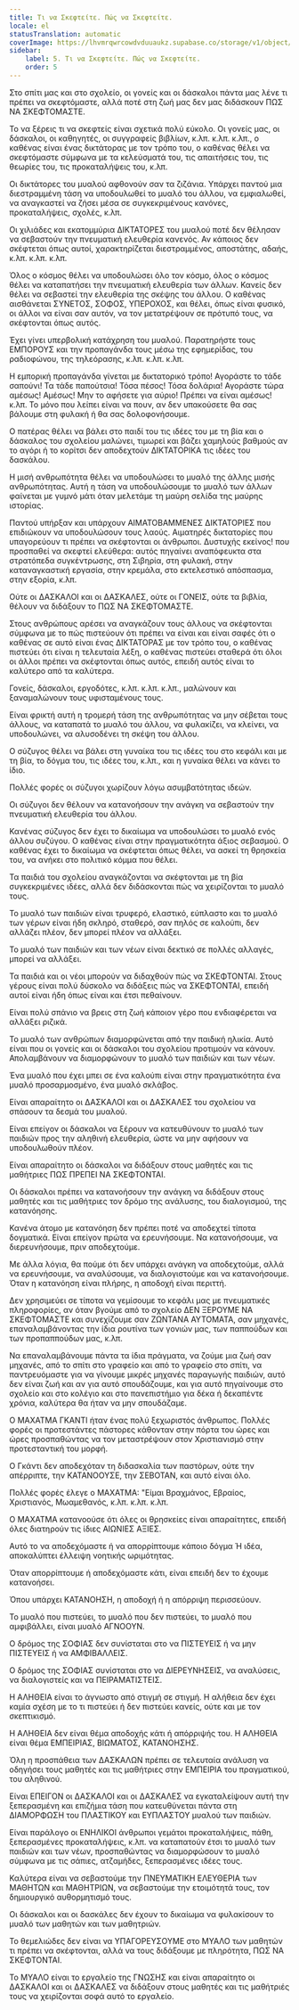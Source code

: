 ```yaml
---
title: Τι να Σκεφτείτε. Πώς να Σκεφτείτε.
locale: el
statusTranslation: automatic
coverImage: https://lhvmrqwrcowdvduuaukz.supabase.co/storage/v1/object/public/strapi-uploads/small_cover-educacion-fundamental.webp-2d51a7828a2b1309555be27f7e2a61a0.webp
sidebar:
    label: 5. Τι να Σκεφτείτε. Πώς να Σκεφτείτε.
    order: 5
---
```

Στο σπίτι μας και στο σχολείο, οι γονείς και οι δάσκαλοι πάντα μας λένε τι πρέπει να σκεφτόμαστε, αλλά ποτέ στη ζωή μας δεν μας διδάσκουν ΠΩΣ ΝΑ ΣΚΕΦΤΟΜΑΣΤΕ.

Το να ξέρεις τι να σκεφτείς είναι σχετικά πολύ εύκολο. Οι γονείς μας, οι δάσκαλοι, οι καθηγητές, οι συγγραφείς βιβλίων, κ.λπ. κ.λπ. κ.λπ., ο καθένας είναι ένας δικτάτορας με τον τρόπο του, ο καθένας θέλει να σκεφτόμαστε σύμφωνα με τα κελεύσματά του, τις απαιτήσεις του, τις θεωρίες του, τις προκαταλήψεις του, κ.λπ.

Οι δικτάτορες του μυαλού αφθονούν σαν τα ζιζάνια. Υπάρχει παντού μια διεστραμμένη τάση να υποδουλωθεί το μυαλό του άλλου, να εμφιαλωθεί, να αναγκαστεί να ζήσει μέσα σε συγκεκριμένους κανόνες, προκαταλήψεις, σχολές, κ.λπ.

Οι χιλιάδες και εκατομμύρια ΔΙΚΤΑΤΟΡΕΣ του μυαλού ποτέ δεν θέλησαν να σεβαστούν την πνευματική ελευθερία κανενός. Αν κάποιος δεν σκέφτεται όπως αυτοί, χαρακτηρίζεται διεστραμμένος, αποστάτης, αδαής, κ.λπ. κ.λπ. κ.λπ.

Όλος ο κόσμος θέλει να υποδουλώσει όλο τον κόσμο, όλος ο κόσμος θέλει να καταπατήσει την πνευματική ελευθερία των άλλων. Κανείς δεν θέλει να σεβαστεί την ελευθερία της σκέψης του άλλου. Ο καθένας αισθάνεται ΣΥΝΕΤΟΣ, ΣΟΦΟΣ, ΥΠΕΡΟΧΟΣ, και θέλει, όπως είναι φυσικό, οι άλλοι να είναι σαν αυτόν, να τον μετατρέψουν σε πρότυπό τους, να σκέφτονται όπως αυτός.

Έχει γίνει υπερβολική κατάχρηση του μυαλού. Παρατηρήστε τους ΕΜΠΟΡΟΥΣ και την προπαγάνδα τους μέσω της εφημερίδας, του ραδιοφώνου, της τηλεόρασης, κ.λπ. κ.λπ. κ.λπ.

Η εμπορική προπαγάνδα γίνεται με δικτατορικό τρόπο! Αγοράστε το τάδε σαπούνι! Τα τάδε παπούτσια! Τόσα πέσος! Τόσα δολάρια! Αγοράστε τώρα αμέσως! Αμέσως! Μην το αφήσετε για αύριο! Πρέπει να είναι αμέσως! κ.λπ. Το μόνο που λείπει είναι να πουν, αν δεν υπακούσετε θα σας βάλουμε στη φυλακή ή θα σας δολοφονήσουμε.

Ο πατέρας θέλει να βάλει στο παιδί του τις ιδέες του με τη βία και ο δάσκαλος του σχολείου μαλώνει, τιμωρεί και βάζει χαμηλούς βαθμούς αν το αγόρι ή το κορίτσι δεν αποδεχτούν ΔΙΚΤΑΤΟΡΙΚΑ τις ιδέες του δασκάλου.

Η μισή ανθρωπότητα θέλει να υποδουλώσει το μυαλό της άλλης μισής ανθρωπότητας. Αυτή η τάση να υποδουλώσουμε το μυαλό των άλλων φαίνεται με γυμνό μάτι όταν μελετάμε τη μαύρη σελίδα της μαύρης ιστορίας.

Παντού υπήρξαν και υπάρχουν ΑΙΜΑΤΟΒΑΜΜΕΝΕΣ ΔΙΚΤΑΤΟΡΙΕΣ που επιδιώκουν να υποδουλώσουν τους λαούς. Αιματηρές δικτατορίες που υπαγορεύουν τι πρέπει να σκέφτονται οι άνθρωποι. Δυστυχής εκείνος! που προσπαθεί να σκεφτεί ελεύθερα: αυτός πηγαίνει αναπόφευκτα στα στρατόπεδα συγκέντρωσης, στη Σιβηρία, στη φυλακή, στην καταναγκαστική εργασία, στην κρεμάλα, στο εκτελεστικό απόσπασμα, στην εξορία, κ.λπ.

Ούτε οι ΔΑΣΚΑΛΟΙ και οι ΔΑΣΚΑΛΕΣ, ούτε οι ΓΟΝΕΙΣ, ούτε τα βιβλία, θέλουν να διδάξουν το ΠΩΣ ΝΑ ΣΚΕΦΤΟΜΑΣΤΕ.

Στους ανθρώπους αρέσει να αναγκάζουν τους άλλους να σκέφτονται σύμφωνα με το πώς πιστεύουν ότι πρέπει να είναι και είναι σαφές ότι ο καθένας σε αυτό είναι ένας ΔΙΚΤΑΤΟΡΑΣ με τον τρόπο του, ο καθένας πιστεύει ότι είναι η τελευταία λέξη, ο καθένας πιστεύει σταθερά ότι όλοι οι άλλοι πρέπει να σκέφτονται όπως αυτός, επειδή αυτός είναι το καλύτερο από τα καλύτερα.

Γονείς, δάσκαλοι, εργοδότες, κ.λπ. κ.λπ. κ.λπ., μαλώνουν και ξαναμαλώνουν τους υφισταμένους τους.

Είναι φρικτή αυτή η τρομερή τάση της ανθρωπότητας να μην σέβεται τους άλλους, να καταπατά το μυαλό του άλλου, να φυλακίζει, να κλείνει, να υποδουλώνει, να αλυσοδένει τη σκέψη του άλλου.

Ο σύζυγος θέλει να βάλει στη γυναίκα του τις ιδέες του στο κεφάλι και με τη βία, το δόγμα του, τις ιδέες του, κ.λπ., και η γυναίκα θέλει να κάνει το ίδιο.

Πολλές φορές οι σύζυγοι χωρίζουν λόγω ασυμβατότητας ιδεών.

Οι σύζυγοι δεν θέλουν να κατανοήσουν την ανάγκη να σεβαστούν την πνευματική ελευθερία του άλλου.

Κανένας σύζυγος δεν έχει το δικαίωμα να υποδουλώσει το μυαλό ενός άλλου συζύγου. Ο καθένας είναι στην πραγματικότητα άξιος σεβασμού. Ο καθένας έχει το δικαίωμα να σκέφτεται όπως θέλει, να ασκεί τη θρησκεία του, να ανήκει στο πολιτικό κόμμα που θέλει.

Τα παιδιά του σχολείου αναγκάζονται να σκέφτονται με τη βία συγκεκριμένες ιδέες, αλλά δεν διδάσκονται πώς να χειρίζονται το μυαλό τους.

Το μυαλό των παιδιών είναι τρυφερό, ελαστικό, εύπλαστο και το μυαλό των γέρων είναι ήδη σκληρό, σταθερό, σαν πηλός σε καλούπι, δεν αλλάζει πλέον, δεν μπορεί πλέον να αλλάξει.

Το μυαλό των παιδιών και των νέων είναι δεκτικό σε πολλές αλλαγές, μπορεί να αλλάξει.

Τα παιδιά και οι νέοι μπορούν να διδαχθούν πώς να ΣΚΕΦΤΟΝΤΑΙ. Στους γέρους είναι πολύ δύσκολο να διδάξεις πώς να ΣΚΕΦΤΟΝΤΑΙ, επειδή αυτοί είναι ήδη όπως είναι και έτσι πεθαίνουν.

Είναι πολύ σπάνιο να βρεις στη ζωή κάποιον γέρο που ενδιαφέρεται να αλλάξει ριζικά.

Το μυαλό των ανθρώπων διαμορφώνεται από την παιδική ηλικία. Αυτό είναι που οι γονείς και οι δάσκαλοι του σχολείου προτιμούν να κάνουν. Απολαμβάνουν να διαμορφώνουν το μυαλό των παιδιών και των νέων.

Ένα μυαλό που έχει μπει σε ένα καλούπι είναι στην πραγματικότητα ένα μυαλό προσαρμοσμένο, ένα μυαλό σκλάβος.

Είναι απαραίτητο οι ΔΑΣΚΑΛΟΙ και οι ΔΑΣΚΑΛΕΣ του σχολείου να σπάσουν τα δεσμά του μυαλού.

Είναι επείγον οι δάσκαλοι να ξέρουν να κατευθύνουν το μυαλό των παιδιών προς την αληθινή ελευθερία, ώστε να μην αφήσουν να υποδουλωθούν πλέον.

Είναι απαραίτητο οι δάσκαλοι να διδάξουν στους μαθητές και τις μαθήτριες ΠΩΣ ΠΡΕΠΕΙ ΝΑ ΣΚΕΦΤΟΝΤΑΙ.

Οι δάσκαλοι πρέπει να κατανοήσουν την ανάγκη να διδάξουν στους μαθητές και τις μαθήτριες τον δρόμο της ανάλυσης, του διαλογισμού, της κατανόησης.

Κανένα άτομο με κατανόηση δεν πρέπει ποτέ να αποδεχτεί τίποτα δογματικά. Είναι επείγον πρώτα να ερευνήσουμε. Να κατανοήσουμε, να διερευνήσουμε, πριν αποδεχτούμε.

Με άλλα λόγια, θα πούμε ότι δεν υπάρχει ανάγκη να αποδεχτούμε, αλλά να ερευνήσουμε, να αναλύσουμε, να διαλογιστούμε και να κατανοήσουμε. Όταν η κατανόηση είναι πλήρης, η αποδοχή είναι περιττή.

Δεν χρησιμεύει σε τίποτα να γεμίσουμε το κεφάλι μας με πνευματικές πληροφορίες, αν όταν βγούμε από το σχολείο ΔΕΝ ΞΕΡΟΥΜΕ ΝΑ ΣΚΕΦΤΟΜΑΣΤΕ και συνεχίζουμε σαν ΖΩΝΤΑΝΑ ΑΥΤΟΜΑΤΑ, σαν μηχανές, επαναλαμβάνοντας την ίδια ρουτίνα των γονιών μας, των παππούδων και των προπαππούδων μας, κ.λπ.

Να επαναλαμβάνουμε πάντα τα ίδια πράγματα, να ζούμε μια ζωή σαν μηχανές, από το σπίτι στο γραφείο και από το γραφείο στο σπίτι, να παντρευόμαστε για να γίνουμε μικρές μηχανές παραγωγής παιδιών, αυτό δεν είναι ζωή και αν για αυτό σπουδάζουμε, και για αυτό πηγαίνουμε στο σχολείο και στο κολέγιο και στο πανεπιστήμιο για δέκα ή δεκαπέντε χρόνια, καλύτερα θα ήταν να μην σπουδάζαμε.

Ο ΜΑΧΑΤΜΑ ΓΚΑΝΤΙ ήταν ένας πολύ ξεχωριστός άνθρωπος. Πολλές φορές οι προτεστάντες πάστορες κάθονταν στην πόρτα του ώρες και ώρες προσπαθώντας να τον μεταστρέψουν στον Χριστιανισμό στην προτεσταντική του μορφή.

Ο Γκάντι δεν αποδεχόταν τη διδασκαλία των παστόρων, ούτε την απέρριπτε, την ΚΑΤΑΝΟΟΥΣΕ, την ΣΕΒΟΤΑΝ, και αυτό είναι όλο.

Πολλές φορές έλεγε ο ΜΑΧΑΤΜΑ: "Είμαι Βραχμάνος, Εβραίος, Χριστιανός, Μωαμεθανός, κ.λπ. κ.λπ. κ.λπ.

Ο ΜΑΧΑΤΜΑ κατανοούσε ότι όλες οι θρησκείες είναι απαραίτητες, επειδή όλες διατηρούν τις ίδιες ΑΙΩΝΙΕΣ ΑΞΙΕΣ.

Αυτό το να αποδεχόμαστε ή να απορρίπτουμε κάποιο δόγμα Ή ιδέα, αποκαλύπτει έλλειψη νοητικής ωριμότητας.

Όταν απορρίπτουμε ή αποδεχόμαστε κάτι, είναι επειδή δεν το έχουμε κατανοήσει.

Όπου υπάρχει ΚΑΤΑΝΟΗΣΗ, η αποδοχή ή η απόρριψη περισσεύουν.

Το μυαλό που πιστεύει, το μυαλό που δεν πιστεύει, το μυαλό που αμφιβάλλει, είναι μυαλό ΑΓΝΟΟΥΝ.

Ο δρόμος της ΣΟΦΙΑΣ δεν συνίσταται στο να ΠΙΣΤΕΥΕΙΣ ή να μην ΠΙΣΤΕΥΕΙΣ ή να ΑΜΦΙΒΑΛΛΕΙΣ.

Ο δρόμος της ΣΟΦΙΑΣ συνίσταται στο να ΔΙΕΡΕΥΝΗΣΕΙΣ, να αναλύσεις, να διαλογιστείς και να ΠΕΙΡΑΜΑΤΙΣΤΕΙΣ.

Η ΑΛΗΘΕΙΑ είναι το άγνωστο από στιγμή σε στιγμή. Η αλήθεια δεν έχει καμία σχέση με το τι πιστεύει ή δεν πιστεύει κανείς, ούτε και με τον σκεπτικισμό.

Η ΑΛΗΘΕΙΑ δεν είναι θέμα αποδοχής κάτι ή απόρριψής του. Η ΑΛΗΘΕΙΑ είναι θέμα ΕΜΠΕΙΡΙΑΣ, ΒΙΩΜΑΤΟΣ, ΚΑΤΑΝΟΗΣΗΣ.

Όλη η προσπάθεια των ΔΑΣΚΑΛΩΝ πρέπει σε τελευταία ανάλυση να οδηγήσει τους μαθητές και τις μαθήτριες στην ΕΜΠΕΙΡΙΑ του πραγματικού, του αληθινού.

Είναι ΕΠΕΙΓΟΝ οι ΔΑΣΚΑΛΟΙ και οι ΔΑΣΚΑΛΕΣ να εγκαταλείψουν αυτή την ξεπερασμένη και επιζήμια τάση που κατευθύνεται πάντα στη ΔΙΑΜΟΡΦΩΣΗ του ΠΛΑΣΤΙΚΟΥ και ΕΥΠΛΑΣΤΟΥ μυαλού των παιδιών.

Είναι παράλογο οι ΕΝΗΛΙΚΟΙ άνθρωποι γεμάτοι προκαταλήψεις, πάθη, ξεπερασμένες προκαταλήψεις, κ.λπ. να καταπατούν έτσι το μυαλό των παιδιών και των νέων, προσπαθώντας να διαμορφώσουν το μυαλό σύμφωνα με τις σάπιες, ατζαμήδες, ξεπερασμένες ιδέες τους.

Καλύτερα είναι να σεβαστούμε την ΠΝΕΥΜΑΤΙΚΗ ΕΛΕΥΘΕΡΙΑ των ΜΑΘΗΤΩΝ και ΜΑΘΗΤΡΙΩΝ, να σεβαστούμε την ετοιμότητά τους, τον δημιουργικό αυθορμητισμό τους.

Οι δάσκαλοι και οι δασκάλες δεν έχουν το δικαίωμα να φυλακίσουν το μυαλό των μαθητών και των μαθητριών.

Το θεμελιώδες δεν είναι να ΥΠΑΓΟΡΕΥΣΟΥΜΕ στο ΜΥΑΛΟ των μαθητών τι πρέπει να σκέφτονται, αλλά να τους διδάξουμε με πληρότητα, ΠΩΣ ΝΑ ΣΚΕΦΤΟΝΤΑΙ.

Το ΜΥΑΛΟ είναι το εργαλείο της ΓΝΩΣΗΣ και είναι απαραίτητο οι ΔΑΣΚΑΛΟΙ και οι ΔΑΣΚΑΛΕΣ να διδάξουν στους μαθητές και τις μαθήτριές τους να χειρίζονται σοφά αυτό το εργαλείο.

